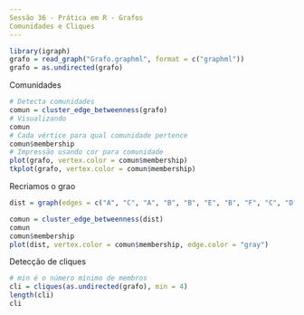 ```yaml
---
Sessão 36 - Prática em R - Grafos
Comunidades e Cliques
---
```


```r
library(igraph)
grafo = read_graph("Grafo.graphml", format = c("graphml"))
grafo = as.undirected(grafo)
```

Comunidades
```r
# Detecta comunidades
comun = cluster_edge_betweenness(grafo)
# Visualizando
comun
# Cada vértice para qual comunidade pertence
comun$membership
# Impressão usando cor para comunidade
plot(grafo, vertex.color = comun$membership)
tkplot(grafo, vertex.color = comun$membership)
```

Recriamos o grao
```r
dist = graph(edges = c("A", "C", "A", "B", "B", "E", "B", "F", "C", "D", "G", "H", "D", "H", "E", "H", "F", "G"), directed = TRUE)
```

```r
comun = cluster_edge_betweenness(dist)
comun
comun$membership
plot(dist, vertex.color = comun$membership, edge.color = "gray")
```

Detecção de cliques
```r
# min é o número mínimo de membros
cli = cliques(as.undirected(grafo), min = 4)
length(cli)
cli
```

